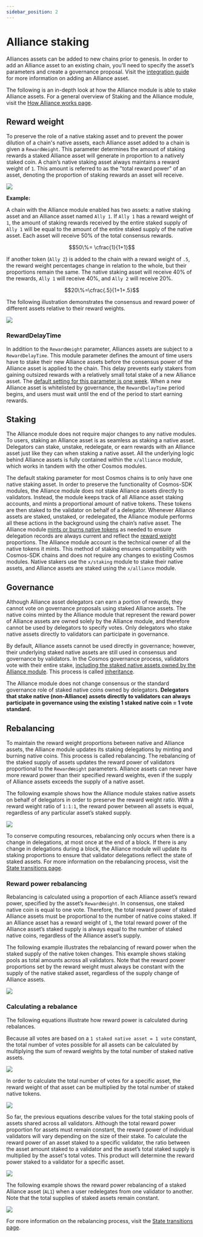 ```yaml
---
sidebar_position: 2
---
```




# Alliance staking

Alliances assets can be added to new chains prior to genesis. In order to add an Alliance asset to an existing chain, you’ll need to specify the asset’s parameters and create a governance proposal. Visit the [integration guide](../guides/create.mdx) for more information on adding an Alliance asset.

The following is an in-depth look at how the Alliance module is able to stake Alliance assets. For a general overview of Staking and the Alliance module, visit the [How Alliance works page](../alliance.mdx). 

## Reward weight

To preserve the role of a native staking asset and to prevent the power dilution of a chain's native assets, each Alliance asset added to a chain is given a  `RewardWeight`. This parameter determines the amount of staking rewards a staked Alliance asset will generate in proportion to a natively staked coin. A chain’s native staking asset always maintains a reward weight of `1`. This amount is referred to as the "total reward power" of an asset, denoting the proportion of staking rewards an asset will receive. 

![](/img/alliance/voting-power.png)

**Example:**

A chain with the Alliance module enabled has two assets: a native staking asset and an Alliance asset named `Ally 1`. If `Ally 1` has a reward weight of `1`,  the amount of staking rewards received by the entire staked supply of `Ally 1` will be equal to the amount of the entire staked supply of the native asset. Each asset will receive 50% of the total consensus rewards.

$$50\%= \cfrac{1}{1+1}$$

If another token (`Ally 2`) is added to the chain with a reward weight of `.5`, the reward weight percentages change in relation to the whole, but their proportions remain the same. The native staking asset will receive 40% of the rewards, `Ally 1` will receive 40%, and `Ally 2` will receive 20%.

$$20\%=\cfrac{.5}{1+1+.5}$$

The following illustration demonstrates the consensus and reward power of different assets relative to their reward weights. 

![](/img/alliance/power.png)


### RewardDelayTime

In addition to the `RewardWeight` parameter, Alliances assets are subject to a `RewardDelayTime`. This module parameter defines the amount of time users have to stake their new Alliance assets before the consensus power of the Alliance asset is applied to the chain. This delay prevents early stakers from gaining outsized rewards with a relatively small total stake of a new Alliance asset. The [default setting for this parameter is one week](../tech/parameters.mdx). When a new Alliance asset is whitelisted by governance, the `RewardDelayTime` period begins, and users must wait until the end of the period to start earning rewards. 

## Staking

The Alliance module does not require major changes to any native modules. To users, staking an Alliance asset is as seamless as staking a native asset. Delegators can stake, unstake, redelegate, or earn rewards with an Alliance asset just like they can when staking a native asset. All the underlying logic behind Alliance assets is fully contained within the `x/alliance` module, which works in tandem with the other Cosmos modules.

The default staking parameter for most Cosmos chains is to only have one native staking asset. In order to preserve the functionality of Cosmos-SDK modules, the Alliance module does not stake Alliance assets directly to validators. Instead, the module keeps track of all Alliance asset staking accounts, and mints a proportional amount of native tokens. These tokens are then staked to the validator on behalf of a delegator. Whenever Alliance assets are staked, unstaked, or redelegated, the Alliance module performs all these actions in the background using the chain’s native asset. The Alliance module [mints or burns native tokens](#rebalancing) as needed to ensure delegation records are always current and reflect the [reward weight](#reward-weight) proportions. The Alliance module account is the technical owner of all the native tokens it mints. This method of staking ensures compatibility with Cosmos-SDK chains and does not require any changes to existing Cosmos modules. Native stakers use the `x/staking` module to stake their native assets, and Alliance assets are staked using the `x/alliance` module.

## Governance

<Admonition type="tip" icon="✅" title="Alliance assets and governance">
Although Alliance asset delegators can earn a portion of rewards, they cannot vote on governance proposals using staked Alliance assets. The native coins minted by the Alliance module that represent the reward power of Alliance assets are owned solely by the Alliance module, and therefore cannot be used by delegators to specify votes. Only delegators who stake native assets directly to validators can participate in governance. 
</Admonition>

By default, Alliance assets cannot be used directly in governance; however, their underlying staked native assets are still used in consensus and governance by validators. In the Cosmos governance process, validators vote with their entire stake, [including the staked native assets owned by the Alliance module](#staking). This process is called [inheritance](https://docs.cosmos.network/main/modules/gov#inheritance).

The Alliance module does not change consensus or the standard governance role of staked native coins owned by delegators. **Delegators that stake native (non-Alliance) assets directly to validators can always participate in governance using the existing 1 staked native coin = 1 vote standard.** 


## Rebalancing

To maintain the reward weight proportions between native and Alliance assets, the Alliance module updates its staking delegations by minting and burning native coins. This process is called rebalancing. The rebalancing of the staked supply of assets updates the reward power of validators proportional to the `RewardWeight` parameters. Alliance assets can never have more reward power than their specified reward weights, even if the supply of Alliance assets exceeds the supply of a native asset. 

The following example shows how the Alliance module stakes native assets on behalf of delegators in order to preserve the reward weight ratio. With a reward weight ratio of `1:1:1`, the reward power between all assets is equal, regardless of any particular asset’s staked supply. 

![](/img/alliance/staking-example.png)

To conserve computing resources, rebalancing only occurs when there is a change in delegations, at most once at the end of a block. If there is any change in delegations during a block, the Alliance module will update its staking proportions to ensure that validator delegations reflect the state of staked assets. For more information on the rebalancing process, visit the [State transitions page](../tech/transitions.mdx).

### Reward power rebalancing

Rebalancing is calculated using a proportion of each Alliance asset’s reward power, specified by the asset’s `RewardWeight`. In consensus, one staked native coin is equal to one vote. Therefore, the total reward power of staked Alliance assets must be proportional to the number of native coins staked. If an Alliance asset has a reward weight of `1`, the total reward power of the Alliance asset’s staked supply is always equal to the number of staked native coins, regardless of the Alliance asset’s supply. 

The following example illustrates the rebalancing of reward power when the staked supply of the native token changes. This example shows staking pools as total amounts across all validators. Note that the reward power proportions set by the reward weight must always be constant with the supply of the native staked asset, regardless of the supply change of Alliance assets.

![](/img/alliance/rebalance-example.png)

### Calculating a rebalance

The following equations illustrate how reward power is calculated during rebalances.

Because all votes are based on a `1 staked native asset = 1 vote` constant, the total number of votes possible for all assets can be calculated by multiplying the sum of reward weights by the total number of staked native assets.

![](/img/alliance/votes-all-assets.png)

In order to calculate the total number of votes for a specific asset, the reward weight of that asset can be multiplied by the total number of staked native tokens.

![](/img/alliance/votes-specific-assets.png)

So far, the previous equations describe values for the total staking pools of assets shared across all validators. Although the total reward power proportion for assets must remain constant, the reward power of individual validators will vary depending on the size of their stake. To calculate the reward power of an asset staked to a specific validator, the ratio between the asset amount staked to a validator and the asset’s total staked supply is multiplied by the asset's total votes. This product will determine the reward power staked to a validator for a specific asset.

![](/img/alliance/votes-per-denom.png)

The following example shows the reward power rebalancing of a staked Alliance asset (`AL1`) when a user redelegates from one validator to another. Note that the total supplies of staked assets remain constant.


![](/img/alliance/redelegation.png)

For more information on the rebalancing process, visit the [State transitions page](../tech/transitions.mdx).


